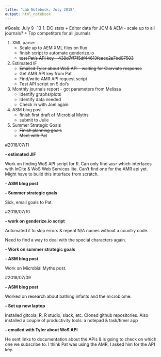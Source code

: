 ```yaml
---
title: "Lab Notebook: July 2018"
output: html_notebook
---
```

#Goals: July 9 -13
1. EiC stats
    + Editor data for JCM & AEM - scale up to all journals?
    + Top competitors for all journals

1. XML parse: 
    + Scale up to AEM XML files on flux
    + finish script to automate genderize.io
    + ~~test Pat's API key - 438d7ff7f5df44619feace2a7bd07503~~
  
1. Estimated IF
    + ~~Emailed Tyler about WoS API - waiting for Clarviate response~~
    + Get AMR API key from Pat
    + Find/write AMR API request script
    + Test API script on 5 doi's
    
1. Monthly journals report - got parameters from Melissa
    + Identify graphs/plots
    + Identify data needed
    + Check in with Joel again

1. ASM blog post
    + finish first draft of Microbial Myths
    + submit to Julie
    
1. Summer Strategic Goals
    + ~~Finish planning goals~~
    + ~~Meet with Pat~~
    
#2018/07/11

**- estimated JIF**

Work on finding WoS API script for R. Can only find `wosr` which interfaces with InCite & WoS Web Services lite. Can't find one for the AMR api yet. Might have to build this interface from scratch. 

**- ASM blog post**

**- Summer strategic goals**

Sick, email goals to Pat. 

#2018/07/10

**- work on genderize.io script**

Automated it to skip errors & repeat N/A names without a country code. 

Need to find a way to deal with the special characters again.

**- Work on summer strategic goals**

**- ASM blog post**

Work on Microbial Myths post.

#2018/07/09

**- ASM blog post**

Worked on research about bathing infants and the microbiome.

**- Set up new laptop**

Installed gitcola, R, R studio, slack, etc. Cloned github repositories. Also installed a couple of productivity tools: a notepad & task/timer app

**- emailed with Tyler about WoS API**

He sent links to documentation about the APIs & is going to check on which one we subscribe to. I think Pat was using the AMR, I asked him for the API key.